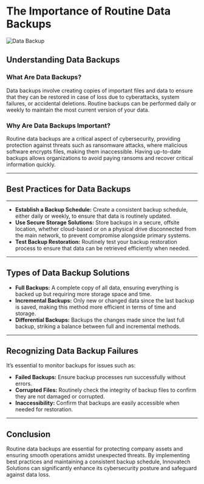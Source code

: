# The Importance of Routine Data Backups

![Data Backup](../assets/backup.png)

## Understanding Data Backups

### What Are Data Backups?

Data backups involve creating copies of important files and data to ensure that they can be restored in case of loss due to cyberattacks, system failures, or accidental deletions. Routine backups can be performed daily or weekly to maintain the most current version of your data.

### Why Are Data Backups Important?

Routine data backups are a critical aspect of cybersecurity, providing protection against threats such as ransomware attacks, where malicious software encrypts files, making them inaccessible. Having up-to-date backups allows organizations to avoid paying ransoms and recover critical information quickly.

---

## Best Practices for Data Backups


<ImageSliderWrapper 
  className="flex min-h-screen flex-col items-center justify-center"
  selectedSet="backup"
/>

---

- **Establish a Backup Schedule:** Create a consistent backup schedule, either daily or weekly, to ensure that data is routinely updated.
- **Use Secure Storage Solutions:** Store backups in a secure, offsite location, whether cloud-based or on a physical drive disconnected from the main network, to prevent compromise alongside primary systems.
- **Test Backup Restoration:** Routinely test your backup restoration process to ensure that data can be retrieved efficiently when needed.

---

## Types of Data Backup Solutions

- **Full Backups:** A complete copy of all data, ensuring everything is backed up but requiring more storage space and time.
- **Incremental Backups:** Only new or changed data since the last backup is saved, making this method more efficient in terms of time and storage.
- **Differential Backups:** Backups the changes made since the last full backup, striking a balance between full and incremental methods.

---

## Recognizing Data Backup Failures

It’s essential to monitor backups for issues such as:

- **Failed Backups:** Ensure backup processes run successfully without errors.
- **Corrupted Files:** Routinely check the integrity of backup files to confirm they are not damaged or corrupted.
- **Inaccessibility:** Confirm that backups are easily accessible when needed for restoration.

---

## Conclusion

Routine data backups are essential for protecting company assets and ensuring smooth operations amidst unexpected threats. By implementing best practices and maintaining a consistent backup schedule, Innovatech Solutions can significantly enhance its cybersecurity posture and safeguard against data loss.
